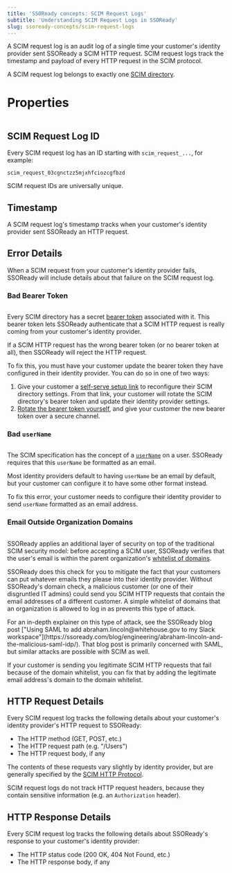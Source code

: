 ```yaml
---
title: 'SSOReady concepts: SCIM Request Logs'
subtitle: 'Understanding SCIM Request Logs in SSOReady'
slug: ssoready-concepts/scim-request-logs
---
```


A SCIM request log is an audit log of a single time your customer's identity
provider sent SSOReady a SCIM HTTP request. SCIM request logs track the
timestamp and payload of every HTTP request in the SCIM protocol.

A SCIM request log belongs to exactly one [SCIM directory](/docs/ssoready-concepts/scim-directories).

# Properties

<Frame caption="A SCIM request log, as displayed in the SSOReady web app.">
    <img src="scim-request-log.png" alt="" />
</Frame>

## SCIM Request Log ID

Every SCIM request log has an ID starting with `scim_request_...`, for example:

```
scim_request_03cgnctzz5mjxhfciozcgfbzd
```

SCIM request IDs are universally unique.

## Timestamp

A SCIM request log's timestamp tracks when your customer's identity provider
sent SSOReady an HTTP request.

## Error Details

When a SCIM request from your customer's identity provider fails, SSOReady will
include details about that failure on the SCIM request log.

### Bad Bearer Token

<Frame caption="A SCIM request log with an invalid SCIM bearer token.">
    <img src="scim-request-log-bad-bearer-token.png" alt="" />
</Frame>

Every SCIM directory has a secret [bearer
token](/docs/ssoready-concepts/scim-directories#scim-authentication) associated
with it. This bearer token lets SSOReady authenticate that a SCIM HTTP request
is really coming from your customer's identity provider.

If a SCIM HTTP request has the wrong bearer token (or no bearer token at all),
then SSOReady will reject the HTTP request.

To fix this, you must have your customer update the bearer token they have
configured in their identity provider. You can do so in one of two ways:

1. Give your customer a [self-serve setup
link](/docs/idp-configuration/enabling-self-service-configuration-for-your-customers)
to reconfigure their SCIM directory settings. From that link, your customer will
rotate the SCIM directory's bearer token and update their identity provider
settings.
2. [Rotate the bearer
token
yourself](/docs/ssoready-concepts/scim-directories#rotating-bearer-tokens), and
give your customer the new bearer token over a secure channel.

### Bad `userName`

<Frame caption="A SCIM request log with an invalid SCIM userName.">
    <img src="scim-request-log-bad-username.png" alt="" />
</Frame>


The SCIM specification has the concept of a
[`userName`](https://datatracker.ietf.org/doc/html/rfc7643#section-4.1.1) on a
user. SSOReady requires that this `userName` be formatted as an email.

Most identity providers default to having `userName` be an email by default, but
your customer can configure it to have some other format instead.

To fix this error, your customer needs to configure their identity provider to
send `userName` formatted as an email address.

### Email Outside Organization Domains

<Frame caption="A SCIM request log with an email outside the organization's whitelist of domains.">
    <img src="scim-request-log-email-outside-org-domains.png" alt="" />
</Frame>

SSOReady applies an additional layer of security on top of the traditional SCIM
security model: before accepting a SCIM user, SSOReady verifies that the user's
email is within the parent organization's [whitelist of
domains](/docs/ssoready-concepts/organizations#domains).

SSOReady does this check for you to mitigate the fact that your customers can
put whatever emails they please into their identity provider. Without SSOReady's
domain check, a malicious customer (or one of their disgruntled IT admins) could
send you SCIM HTTP requests that contain the email addresses of a different
customer. A simple whitelist of domains that an organization is allowed to log
in as prevents this type of attack.

<Note>
    For an in-depth explainer on this type of attack, see the SSOReady blog post
    ["Using SAML to add abraham.lincoln@whitehouse.gov to my Slack
    workspace"](https://ssoready.com/blog/engineering/abraham-lincoln-and-the-malicious-saml-idp/).
    That blog post is primarily concerned with SAML, but similar attacks are
    possible with SCIM as well.
</Note>

If your customer is sending you legitimate SCIM HTTP requests that fail because
of the domain whitelist, you can fix that by adding the legitimate email
address's domain to the domain whitelist.

## HTTP Request Details

Every SCIM request log tracks the following details about your customer's
identity provider's HTTP request to SSOReady:

* The HTTP method (GET, POST, etc.)
* The HTTP request path (e.g. "/Users")
* The HTTP request body, if any

The contents of these requests vary slightly by identity provider, but are
generally specified by the [SCIM HTTP
Protocol](https://datatracker.ietf.org/doc/html/rfc7644).

SCIM request logs do not track HTTP request headers, because they contain
sensitive information (e.g. an `Authorization` header).

## HTTP Response Details

Every SCIM request log tracks the following details about SSOReady's response to
your customer's identity provider:

* The HTTP status code (200 OK, 404 Not Found, etc.)
* The HTTP response body, if any
